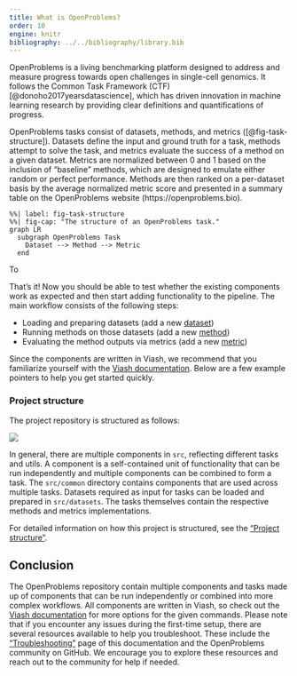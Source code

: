 ```yaml
---
title: What is OpenProblems?
order: 10
engine: knitr
bibliography: ../../bibliography/library.bib
---
```


OpenProblems is a living benchmarking platform designed to address and measure progress towards open challenges in single-cell genomics. It follows the Common Task Framework (CTF) [@donoho2017yearsdatascience], which has driven innovation in machine learning research by providing clear definitions and quantifications of progress. 

OpenProblems tasks consist of datasets, methods, and metrics ([@fig-task-structure]). Datasets define the input and ground truth for a task, methods attempt to solve the task, and metrics evaluate the success of a method on a given dataset. Metrics are normalized between 0 and 1 based on the inclusion of "baseline" methods, which are designed to emulate either random or perfect performance. Methods are then ranked on a per-dataset basis by the average normalized metric score and presented in a summary table on the OpenProblems website (https://openproblems.bio).

```mermaid
%%| label: fig-task-structure
%%| fig-cap: "The structure of an OpenProblems task."
graph LR
  subgraph OpenProblems Task
    Dataset --> Method --> Metric
  end
```

To 

That's it! Now you should be able to test whether the existing components work as expected and then start adding functionality to the pipeline.
The main workflow consists of the following steps:

* Loading and preparing datasets (add a new [dataset](add_a_dataset.qmd))
* Running methods on those datasets (add a new [method](add_a_method.qmd))
* Evaluating the method outputs via metrics (add a new [metric](add_a_metric.qmd))

Since the components are written in Viash, we recommend that you familiarize yourself with the [Viash documentation](https://viash.io/).
Below are a few example pointers to help you get started quickly.


### Project structure

The project repository is structured as follows:

![](../images/repositories-half.svg)

In general, there are multiple components in `src`, reflecting different tasks and utils.
A component is a self-contained unit of functionality that can be run independently and multiple components can be combined to form a task.
The `src/common` directory contains components that are used across multiple tasks.
Datasets required as input for tasks can be loaded and prepared in `src/datasets`.
The tasks themselves contain the respective methods and metrics implementations.

For detailed information on how this project is structured, see the ["Project structure"](../more_information/project_structure.qmd).



## Conclusion
The OpenProblems repository contain multiple components and tasks made up of components that can be run independently or combined into more complex workflows.
All components are written in Viash, so check out the [Viash documentation](https://viash.io/) for more options for the given commands.
Please note that if you encounter any issues during the first-time setup, there are several resources available to help you troubleshoot. These include the ["Troubleshooting"](/documentation/more_information/troubleshooting.qmd) page of this documentation and the OpenProblems community on GitHub. We encourage you to explore these resources and reach out to the community for help if needed.